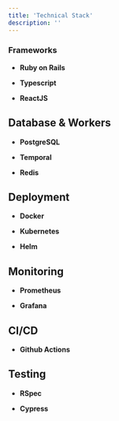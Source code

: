 ```yaml
---
title: 'Technical Stack'
description: ''
---
```


### Frameworks

- **Ruby on Rails**

- **Typescript**

- **ReactJS**


## Database & Workers

- **PostgreSQL**

- **Temporal**

- **Redis**

## Deployment

- **Docker**

- **Kubernetes**

- **Helm**

## Monitoring

- **Prometheus**

- **Grafana**

## CI/CD

- **Github Actions**

## Testing

- **RSpec**

- **Cypress**
